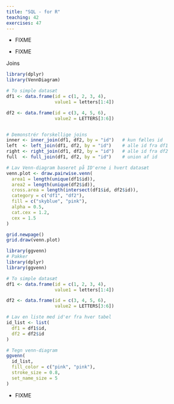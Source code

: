 ```yaml
---
title: "SQL - for R"
teaching: 42
exercises: 47
---
```


:::::::::::::::::::::::::::::::::::::: questions 

- FIXME

::::::::::::::::::::::::::::::::::::::::::::::::

::::::::::::::::::::::::::::::::::::: objectives

- FIXME

::::::::::::::::::::::::::::::::::::::::::::::::


Joins



```r
library(dplyr)
library(VennDiagram)

# To simple datasæt
df1 <- data.frame(id = c(1, 2, 3, 4),
                  value1 = letters[1:4])

df2 <- data.frame(id = c(3, 4, 5, 6),
                  value2 = LETTERS[3:6])


# Demonstrér forskellige joins
inner <- inner_join(df1, df2, by = "id")   # kun fælles id
left  <- left_join(df1, df2, by = "id")    # alle id fra df1
right <- right_join(df1, df2, by = "id")   # alle id fra df2
full  <- full_join(df1, df2, by = "id")    # union af id

# Lav Venn-diagram baseret på ID'erne i hvert datasæt
venn.plot <- draw.pairwise.venn(
  area1 = length(unique(df1$id)), 
  area2 = length(unique(df2$id)), 
  cross.area = length(intersect(df1$id, df2$id)),
  category = c("df1", "df2"),
  fill = c("skyblue", "pink"),
  alpha = 0.5,
  cat.cex = 1.2,
  cex = 1.5
)

grid.newpage()
grid.draw(venn.plot)
```


```r
library(ggvenn)
# Pakker
library(dplyr)
library(ggvenn)

# To simple datasæt
df1 <- data.frame(id = c(1, 2, 3, 4),
                  value1 = letters[1:4])

df2 <- data.frame(id = c(3, 4, 5, 6),
                  value2 = LETTERS[3:6])

# Lav en liste med id'er fra hver tabel
id_list <- list(
  df1 = df1$id,
  df2 = df2$id
)

# Tegn venn-diagram
ggvenn(
  id_list,
  fill_color = c("pink", "pink"),
  stroke_size = 0.8,
  set_name_size = 5
)

```

::::::::::::::::::::::::::::::::::::: keypoints 

- FIXME

::::::::::::::::::::::::::::::::::::::::::::::::
